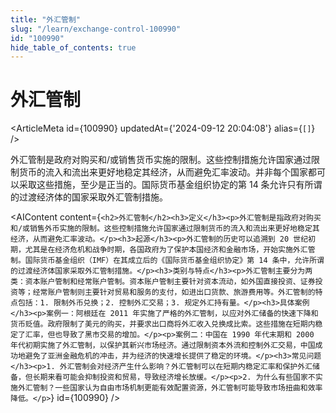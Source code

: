```yaml
---
title: "外汇管制"
slug: "/learn/exchange-control-100990"
id: "100990"
hide_table_of_contents: true
---
```



# 外汇管制

<ArticleMeta id={100990} updatedAt={'2024-09-12 20:04:08'} alias={`[]`} />
<div className='border-solid border-b border-t-0 my-4 border-[var(--ifm-color-gray-300)]' />

外汇管制是政府对购买和/或销售货币实施的限制。这些控制措施允许国家通过限制货币的流入和流出来更好地稳定其经济，从而避免汇率波动。并非每个国家都可以采取这些措施，至少是正当的。国际货币基金组织协定的第 14 条允许只有所谓的过渡经济体的国家采取外汇管制措施。

<AIContent content={`<h2>外汇管制</h2><h3>定义</h3><p>外汇管制是指政府对购买和/或销售外币实施的限制。这些控制措施允许国家通过限制货币的流入和流出来更好地稳定其经济，从而避免汇率波动。</p><h3>起源</h3><p>外汇管制的历史可以追溯到 20 世纪初期，尤其是在经济危机和战争时期，各国政府为了保护本国经济和金融市场，开始实施外汇管制。国际货币基金组织（IMF）在其成立后的《国际货币基金组织协定》第 14 条中，允许所谓的过渡经济体国家采取外汇管制措施。</p><h3>类别与特点</h3><p>外汇管制主要分为两类：资本账户管制和经常账户管制。资本账户管制主要针对资本流动，如外国直接投资、证券投资等；经常账户管制则主要针对贸易和服务的支付，如进出口货款、旅游费用等。外汇管制的特点包括：1. 限制外币兑换；2. 控制外汇交易；3. 规定外汇持有量。</p><h3>具体案例</h3><p>案例一：阿根廷在 2011 年实施了严格的外汇管制，以应对外汇储备的快速下降和货币贬值。政府限制了美元的购买，并要求出口商将外汇收入兑换成比索。这些措施在短期内稳定了汇率，但也导致了黑市交易的增加。</p><p>案例二：中国在 1990 年代末期和 2000 年代初期实施了外汇管制，以保护其新兴市场经济。通过限制资本外流和控制外汇交易，中国成功地避免了亚洲金融危机的冲击，并为经济的快速增长提供了稳定的环境。</p><h3>常见问题</h3><p>1. 外汇管制会对经济产生什么影响？外汇管制可以在短期内稳定汇率和保护外汇储备，但长期来看可能会抑制投资和贸易，导致经济增长放缓。</p><p>2. 为什么有些国家不实施外汇管制？一些国家认为自由市场机制更能有效配置资源，外汇管制可能导致市场扭曲和效率降低。</p>`} id={100990} />
